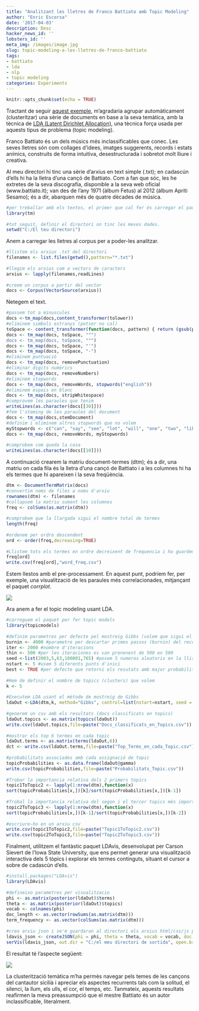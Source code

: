 ```yaml
---
title: "Analitzant les lletres de Franco Battiato amb Topic Modeling"
author: "Enric Escorsa"
date: '2017-04-03'
description: Desc
hacker_news_id: ''
lobsters_id: ''
meta_img: /images/image.jpg
slug: topic-modeling-a-les-lletres-de-franco-battiato
tags:
- battiato
- lda
- nlp
- topic modeling
categories: Experiments
---
```



```r
knitr::opts_chunk$set(echo = TRUE)
```

Tractant de seguir [aquest exemple](https://eight2late.wordpress.com/2015/09/29/a-gentle-introduction-to-topic-modeling-using-r/), m’agradaria agrupar automàticament (clusteritzar) una sèrie de documents en base a la seva temàtica, amb la tècnica de [LDA (Latent Dirichlet Allocation)](https://en.wikipedia.org/wiki/Latent_Dirichlet_allocation), una tècnica força usada per aquests tipus de problema (topic modeling).

Franco Battiato és un dels músics més inclassificables que conec. Les seves lletres són com collages d’idees, imatges suggerents, records i estats anímics, construits de forma intuitiva, desestructurada i sobretot molt lliure i creativa.

Al meu directori hi tinc una sèrie d’arxius en text simple (.txt); en cadascún d’ells hi ha la lletra d’una cançó de Battiato. Com a fan que sóc, les he extretes de la seva discografia, disponible a la seva web oficial (www.battiato.it); van des de l’any 1971 (àlbum Fetus) al 2012 (àlbum Apriti Sesamo); és a dir, abarquen més de quatre dècades de música.

```r
#per treballar amb els textos, el primer que cal fer és carregar el paquet de textmining
library(tm)
 
#tot seguit, definir el directori on tinc les meves dades.
setwd("C:/El teu directori")
```
 

Anem a carregar les lletres al corpus per a poder-les analitzar.

```r
#llistem els arxius .txt del directori
filenames <- list.files(getwd(),pattern="*.txt")
 
#llegim els arxius com a vectors de caracters
arxius <- lapply(filenames,readLines)
 
#creem un corpus a partir del vector
docs <- Corpus(VectorSource(arxius))
```

Netegem el text.

```r
#passem tot a minuscules
docs <-tm_map(docs,content_transformer(tolower))
#eliminem simbols estranys (potser no cal)
toSpace <- content_transformer(function(docs, pattern) { return (gsub(pattern, " ", docs))})
docs <- tm_map(docs, toSpace, """)
docs <- tm_map(docs, toSpace, """)
docs <- tm_map(docs, toSpace, "'")
docs <- tm_map(docs, toSpace, "-")
#eliminem puntuació
docs <- tm_map(docs, removePunctuation)
#eliminar digits numèrics
docs <- tm_map(docs, removeNumbers)
#eliminem stopwords
docs <- tm_map(docs, removeWords, stopwords("english"))
#eliminem espais en blanc
docs <- tm_map(docs, stripWhitespace)
#comprovem les paraules que tenim
writeLines(as.character(docs[[30]]))
#fem l'steming de les paraules del document
docs <- tm_map(docs,stemDocument)
#definim i eliminem altres stopwords que no volem
myStopwords <- c("can", "say", "see", "lot", "will", "one", "two", "like", "get", "even ")
docs <- tm_map(docs, removeWords, myStopwords)
 
#comprobem com queda la cosa
writeLines(as.character(docs[[10]]))
```

A continuació  crearem la matriu document-termes (dtm); és a dir, una matriu on cada fila és la lletra d’una cançó de Battiato i a les columnes hi ha els termes que hi apareixen  i la seva freqüència.

```r
dtm <- DocumentTermMatrix(docs)
#convertim noms de files a noms d'arxiu
rownames(dtm) <- filenames
#collapsem la matriu sumant les columnes
freq <- colSums(as.matrix(dtm))
 
#comprobem que la llargada sigui el nombre total de termes
length(freq)
 
#ordenem per ordre descendent
ord <- order(freq,decreasing=TRUE)
 
#Llistem tots els termes en ordre decreixent de frequencia i ho guardem en un csv
freq[ord]
write.csv(freq[ord],"word_freq.csv")
```

Estem llestos amb el pre-processament. En aquest punt, podríem fer, per exemple, una visualització de les paraules més correlacionades, mitjançant el paquet _corrplot_.

![](/blog/2017-04-03-topic-modeling-a-les-lletres-de-franco-battiato_files/battiato_corr.png)

Ara anem a fer el topic modeling usant LDA.

```r
#carreguem el paquet per fer topic models
library(topicmodels)
 
#definim parametres per defecte pel mostreig Gibbs (volem que sigui el màxim aleatori).
burnin <- 4000 #parametre per descartar primes passos (burnin) del recorregut de presa de mostra
iter <- 2000 #nombre d'iteracions
thin <- 500 #per les iteraciones es van prenenent de 500 en 500
seed <-list(2003,5,63,100001,765) #posem 5 numeros aleatoris en la llista seed
nstart <- 5 #usem 5 diferents punts d'inici
best <- TRUE #per defecte que retorni els resutats amb major probabilitat
 
#Hem de definir el nombre de topics (clusters) que volem
k <- 5
 
#Executem LDA usant el mètode de mostreig de Gibbs
ldaOut <-LDA(dtm,k, method="Gibbs", control=list(nstart=nstart, seed = seed, best=best, burnin = burnin, iter = iter, thin=thin))
 
#generem un csv amb els resultats (docs classificats en topics)
ldaOut.topics <- as.matrix(topics(ldaOut))
write.csv(ldaOut.topics,file=paste("Docs_classificats_en_Topics.csv"))
 
#mostrar els top 6 termes en cada topic
ldaOut.terms <- as.matrix(terms(ldaOut,6))
dct <- write.csv(ldaOut.terms,file=paste("Top_Terms_en_cada_Topic.csv"))
 
#probabilitats associades amb cada assignació de topic
topicProbabilities <- as.data.frame(ldaOut@gamma)
write.csv(topicProbabilities,file=paste("Probabilitats_Topic.csv"))
 
#Trobar la importancia relativa dels 2 primers topics
topic1ToTopic2 <- lapply(1:nrow(dtm),function(x)
sort(topicProbabilities[x,])[k]/sort(topicProbabilities[x,])[k-1])
 
#Trobal la importancia relativa del segon i el tercer topics més importants
topic2ToTopic3 <- lapply(1:nrow(dtm),function(x)
sort(topicProbabilities[x,])[k-1]/sort(topicProbabilities[x,])[k-2])
 
#escriure-ho en un arxiu csv
write.csv(topic1ToTopic2,file=paste("Topic1ToTopic2.csv"))
write.csv(topic2ToTopic3,file=paste("Topic2ToTopic3.csv"))
```

Finalment, utilitzem el fantàstic paquet LDAvis, desenvolupat per Carson Sievert de l’Iowa State University, que ens permet generar una visualització interactiva dels 5 tòpics i explorar els termes continguts, situant el cursor a sobre de cadascún d’ells.

```r
#install.packages("LDAvis")
library(LDAvis)
 
#defineixo parametres per visualitzacio
phi <- as.matrix(posterior(ldaOut)$terms)
theta <- as.matrix(posterior(ldaOut)$topics)
vocab <- colnames(phi)
doc_length <- as.vector(rowSums(as.matrix(dtm)))
term_frequency <- as.vector(colSums(as.matrix(dtm)))
 
#creo arxiu json i se'm guardaran al directori els arxius html/css/js per poder-ho veure com una pagina web
ldavis_json <- createJSON(phi = phi, theta = theta, vocab = vocab, doc.length = doc_length, term.frequency = term_frequency)
serVis(ldavis_json, out.dir = "C:/el meu directori de sortida", open.browser = FALSE)
```

El resultat té l’aspecte següent:

![](/blog/2017-04-03-topic-modeling-a-les-lletres-de-franco-battiato_files/gif4.gif)

La clusterització temàtica m’ha permès navegar pels temes de les cançons del cantautor sicilià i apreciar els aspectes recurrents tals com la solitud, el silenci, la llum, els ulls, el cor, el temps, etc. Tanmateix, aquests resultats reafirmen la meva preassumpció que el mestre Battiato és un autor inclassificable, literalment.
